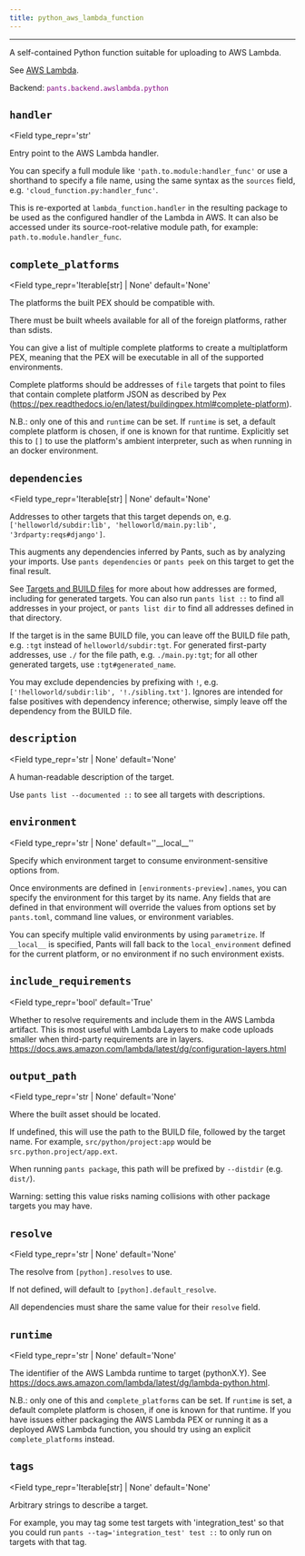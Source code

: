 ```yaml
---
title: python_aws_lambda_function
---
```



---

A self-contained Python function suitable for uploading to AWS Lambda.

See [AWS Lambda](doc:awslambda-python).

Backend: <span style="color: purple"><code>pants.backend.awslambda.python</code></span>

## `handler`

<Field
  type_repr='str'
>
Entry point to the AWS Lambda handler.

You can specify a full module like `'path.to.module:handler_func'` or use a shorthand to specify a file name, using the same syntax as the `sources` field, e.g. `'cloud_function.py:handler_func'`.

This is re-exported at `lambda_function.handler` in the resulting package to be used as the configured handler of the Lambda in AWS. It can also be accessed under its source-root-relative module path, for example: `path.to.module.handler_func`.
</Field>

## `complete_platforms`

<Field
  type_repr='Iterable[str] | None'
  default='None'
>
The platforms the built PEX should be compatible with.

There must be built wheels available for all of the foreign platforms, rather than sdists.

You can give a list of multiple complete platforms to create a multiplatform PEX, meaning that the PEX will be executable in all of the supported environments.

Complete platforms should be addresses of `file` targets that point to files that contain complete platform JSON as described by Pex (https://pex.readthedocs.io/en/latest/buildingpex.html#complete-platform).

N.B.: only one of this and `runtime` can be set. If `runtime` is set, a default complete platform is chosen, if one is known for that runtime. Explicitly set this to `[]` to use the platform's ambient interpreter, such as when running in an docker environment.
</Field>

## `dependencies`

<Field
  type_repr='Iterable[str] | None'
  default='None'
>
Addresses to other targets that this target depends on, e.g. `['helloworld/subdir:lib', 'helloworld/main.py:lib', '3rdparty:reqs#django']`.

This augments any dependencies inferred by Pants, such as by analyzing your imports. Use `pants dependencies` or `pants peek` on this target to get the final result.

See [Targets and BUILD files](doc:targets) for more about how addresses are formed, including for generated targets. You can also run `pants list ::` to find all addresses in your project, or `pants list dir` to find all addresses defined in that directory.

If the target is in the same BUILD file, you can leave off the BUILD file path, e.g. `:tgt` instead of `helloworld/subdir:tgt`. For generated first-party addresses, use `./` for the file path, e.g. `./main.py:tgt`; for all other generated targets, use `:tgt#generated_name`.

You may exclude dependencies by prefixing with `!`, e.g. `['!helloworld/subdir:lib', '!./sibling.txt']`. Ignores are intended for false positives with dependency inference; otherwise, simply leave off the dependency from the BUILD file.
</Field>

## `description`

<Field
  type_repr='str | None'
  default='None'
>
A human-readable description of the target.

Use `pants list --documented ::` to see all targets with descriptions.
</Field>

## `environment`

<Field
  type_repr='str | None'
  default='&#x27;&lowbar;&lowbar;local&lowbar;&lowbar;&#x27;'
>
Specify which environment target to consume environment-sensitive options from.

Once environments are defined in `[environments-preview].names`, you can specify the environment for this target by its name. Any fields that are defined in that environment will override the values from options set by `pants.toml`, command line values, or environment variables.

You can specify multiple valid environments by using `parametrize`. If `__local__` is specified, Pants will fall back to the `local_environment` defined for the current platform, or no environment if no such environment exists.
</Field>

## `include_requirements`

<Field
  type_repr='bool'
  default='True'
>
Whether to resolve requirements and include them in the AWS Lambda artifact. This is most useful with Lambda Layers to make code uploads smaller when third-party requirements are in layers. https://docs.aws.amazon.com/lambda/latest/dg/configuration-layers.html
</Field>

## `output_path`

<Field
  type_repr='str | None'
  default='None'
>
Where the built asset should be located.

If undefined, this will use the path to the BUILD file, followed by the target name. For example, `src/python/project:app` would be `src.python.project/app.ext`.

When running `pants package`, this path will be prefixed by `--distdir` (e.g. `dist/`).

Warning: setting this value risks naming collisions with other package targets you may have.
</Field>

## `resolve`

<Field
  type_repr='str | None'
  default='None'
>
The resolve from `[python].resolves` to use.

If not defined, will default to `[python].default_resolve`.

All dependencies must share the same value for their `resolve` field.
</Field>

## `runtime`

<Field
  type_repr='str | None'
  default='None'
>
The identifier of the AWS Lambda runtime to target (pythonX.Y). See https://docs.aws.amazon.com/lambda/latest/dg/lambda-python.html.

N.B.: only one of this and `complete_platforms` can be set. If `runtime` is set, a default complete platform is chosen, if one is known for that runtime. If you have issues either packaging the AWS Lambda PEX or running it as a deployed AWS Lambda function, you should try using an explicit `complete_platforms` instead.
</Field>

## `tags`

<Field
  type_repr='Iterable[str] | None'
  default='None'
>
Arbitrary strings to describe a target.

For example, you may tag some test targets with 'integration_test' so that you could run `pants --tag='integration_test' test ::` to only run on targets with that tag.

</Field>